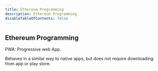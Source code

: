 ```yaml
---
title: Ethereum Programming
description: Ethereum Programming
disableTableOfContents: false
---
```


## Ethereum Programming

PWA: Progressive web App.

Behaves in a similar way to native apps, but does not require downloading from app or play store.
